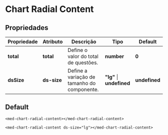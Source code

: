 
<Meta title="Components/Core/Chart Radial Content/Usage" />

# Chart Radial Content

## Propriedades

| Propriedade | Atributo    | Descrição                                   | Tipo                      | Default       |
| ----------- | ----------- | ------------------------------------------- | ------------------------- | ------------- |
| **total**   | **total**   | Define o valor do total de questões.        | **number**                | **0**         |
| **dsSize**  | **ds-size** | Define a variação de tamanho do componente. | **"lg"** \| **undefined** | **undefined** |

## Default

```
<med-chart-radial-content></med-chart-radial-content>

<med-chart-radial-content ds-size="lg"></med-chart-radial-content>
```
